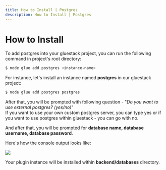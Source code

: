 ```yaml
---
title: How to Install | Postgres
description: How to Install | Postgres
---
```




<Meta title="Postgres Plugin/How to Install" />

# How to Install

To add postgres into your gluestack project, you can run the following command in project's root directory:
```sh
$ node glue add postgres <instance-name>
```

For instance, let's install an instance named **postgres** in our gluestack project:
```sh
$ node glue add postgres postgres
```

After that, you will be prompted with following question - "_Do you want to use external postgres? (yes/no)_"<br/>
If you want to use your own custom postgres server, you can type yes or if you want to use postgres within gluestack - you can go with no.<br/>

And after that, you will be prompted for **database name, database username, database password**.

Here's how the console output looks like:

<img src='/assets/postgres-screenshot.png' />

Your plugin instance will be installed within **backend/databases** directory.
